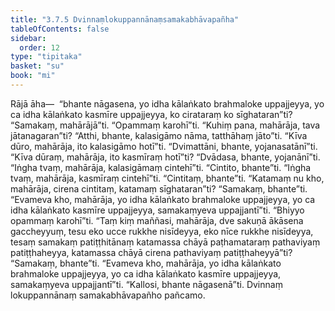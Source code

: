 ```yaml
---
title: "3.7.5 Dvinnaṃlokuppannānaṃsamakabhāvapañha"
tableOfContents: false
sidebar:
  order: 12
type: "tipitaka"
basket: "su"
book: "mi"
---
```



<DynamicBreadcrumb />

<Division number="98" book="mi" bookNo="28">

<Paragraph number="470" book="mi">
Rājā āha—  “bhante nāgasena, yo idha kālaṅkato brahmaloke uppajjeyya, yo ca idha kālaṅkato kasmīre uppajjeyya, ko cirataraṃ ko sīghataran”ti? “Samakaṃ, mahārājā”ti.
</Paragraph>

<Paragraph number="471" book="mi">
“Opammaṃ karohī”ti. “Kuhiṃ pana, mahārāja, tava jātanagaran”ti? “Atthi, bhante, kalasigāmo nāma, tatthāhaṃ jāto”ti. “Kīva dūro, mahārāja, ito kalasigāmo hotī”ti. “Dvimattāni, bhante, yojanasatānī”ti. “Kīva dūraṃ, mahārāja, ito kasmīraṃ hotī”ti? “Dvādasa, bhante, yojanānī”ti. “Iṅgha tvaṃ, mahārāja, kalasigāmaṃ cintehī”ti. “Cintito, bhante”ti. “Iṅgha tvaṃ, mahārāja, kasmīraṃ cintehī”ti. “Cintitaṃ, bhante”ti. “Katamaṃ nu kho, mahārāja, cirena cintitaṃ, katamaṃ sīghataran”ti? “Samakaṃ, bhante”ti. “Evameva kho, mahārāja, yo idha kālaṅkato brahmaloke uppajjeyya, yo ca idha kālaṅkato kasmīre uppajjeyya, samakaṃyeva uppajjantī”ti.
</Paragraph>

<Paragraph number="472" book="mi">
“Bhiyyo opammaṃ karohī”ti. “Taṃ kiṃ maññasi, mahārāja, dve sakuṇā ākāsena gaccheyyuṃ, tesu eko ucce rukkhe nisīdeyya, eko nīce rukkhe nisīdeyya, tesaṃ samakaṃ patiṭṭhitānaṃ katamassa chāyā paṭhamataraṃ pathaviyaṃ patiṭṭhaheyya, katamassa chāyā cirena pathaviyaṃ patiṭṭhaheyyā”ti? “Samakaṃ, bhante”ti. “Evameva kho, mahārāja, yo idha kālaṅkato brahmaloke uppajjeyya, yo ca idha kālaṅkato kasmīre uppajjeyya, samakaṃyeva uppajjantī”ti.
</Paragraph>

<Paragraph number="473" book="mi">
“Kallosi, bhante nāgasenā”ti.

</Paragraph>
</Division>

<Paragraph number="474" type="center" book="mi">
Dvinnaṃ lokuppannānaṃ samakabhāvapañho pañcamo.
</Paragraph>